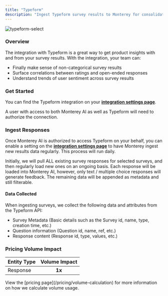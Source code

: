 ```yaml
---
title: "Typeform"
description: "Ingest Typeform survey results to Monterey for consolidation and analysis"
---
```


![typeform-select](/images/typeform-select.png)

### Overview

The integration with Typeform is a great way to get product insights with and from your survey results. With the integration, your team can:

- Finally make sense of non-categorical survey results
- Surface correlations between ratings and open-ended responses
- Understand trends of user sentiment across survey results

### Get Started

You can find the Typeform integration on your **[integration settings page](https://app.monterey.ai/w/default/settings/integrations/Typeform)**.

A user with access to both Monterey AI as well as Typeform will need to authorize the connection.

<Steps>
  <Step title='Go to "Settings"' />
  <Step title='Click "Integrations" in the navigation menu' />
  <Step title='Click "Typeform"' />
  <Step title='Click "Connect"' />
  <Step title="If necessary, log in to Typeform using the appropriate account" />
  <Step title="Review and approve the permissions requested" />
  <Step title="Once confirmed, you will be returned to Monterey AI, where you can toggle on survey ingestion" />
</Steps>

### Ingest Responses

Once Monterey AI is authorized to access Typeform on your behalf, you can enable a setting on the **[integration settings page](https://app.monterey.ai/w/default/settings/integrations/Typeform)** to have Monterey ingest new results data regularly. This process will run daily.

Initially, we will pull ALL existing survey responses for selected surveys, and then regularly load new ones on an ongoing basis. Each response will be loaded into Monterey AI, however, only text / multiple choice responses will generate feedback. The remaining data will be appended as metadata and still filterable.

#### Data Collected

When ingesting surveys, we collect the following data and attributes from the Typeform API:

- Survey Metadata (Basic details such as the Survey id, name, type, creation time, etc.)
- Question information (Question id, name, ref, etc.)
- Response content (Response id, type, values, etc.)

### Pricing Volume Impact

| Entity Type | Volume Impact |
| :---------- | :-----------: |
| Response    |    **1x**     |

<Info>
  View the [pricing page](/pricing/volume-calculation) for more information on
  how we calculate volume usage.
</Info>
